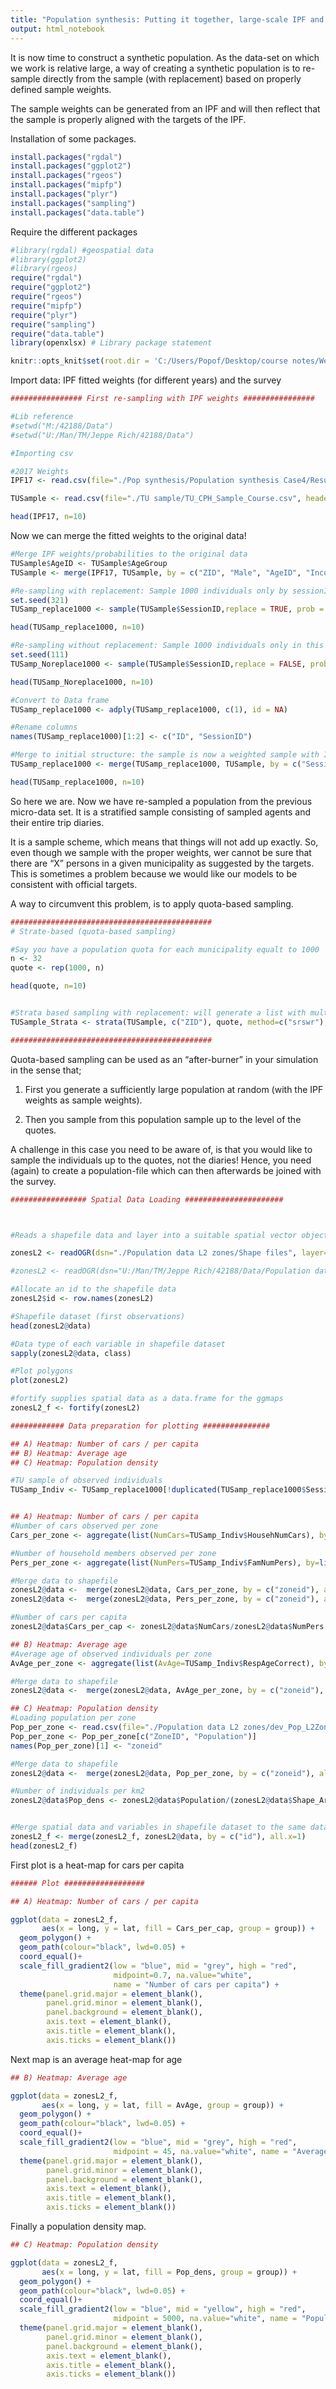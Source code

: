 ---
title: "Population synthesis: Putting it together, large-scale IPF and resampling"
output: html_notebook
---

It is now time to construct a synthetic population. As the data-set on which we work is relative large, a way of creating a synthetic population is to re-sample directly from the sample (with replacement) based on properly defined sample weights.

The sample weights can be generated from an IPF and will then reflect that the sample is properly aligned with the targets of the IPF. 

Installation of some packages.

```{r}


install.packages("rgdal")
install.packages("ggplot2")
install.packages("rgeos")
install.packages("mipfp")
install.packages("plyr")
install.packages("sampling")
install.packages("data.table")
```

Require the different packages

```{r}
#library(rgdal) #geospatial data
#library(ggplot2)
#library(rgeos) 
require("rgdal")
require("ggplot2")
require("rgeos")
require("mipfp")
require("plyr")
require("sampling")
require("data.table")
library(openxlsx) # Library package statement
```

```{r setup}
knitr::opts_knit$set(root.dir = 'C:/Users/Popof/Desktop/course notes/Week2 - Population synthesis/Code')
```

Import data: IPF fitted weights (for different years) and the survey 

```{r}
################ First re-sampling with IPF weights ################

#Lib reference
#setwd("M:/42188/Data")
#setwd("U:/Man/TM/Jeppe Rich/42188/Data")

#Importing csv

#2017 Weights
IPF17 <- read.csv(file="./Pop synthesis/Population synthesis Case4/Results/IPF17.csv", header=TRUE, sep=",")

TUSample <- read.csv(file="./TU sample/TU_CPH_Sample_Course.csv", header=TRUE, sep=",")

head(IPF17, n=10)

```

Now we can merge the fitted weights to the original data!

```{r}

#Merge IPF weights/probabilities to the original data
TUSample$AgeID <- TUSample$AgeGroup
TUSample <- merge(IPF17, TUSample, by = c("ZID", "Male", "AgeID", "IncomeID"), all.x=0, sort=1)

#Re-sampling with replacement: Sample 1000 individuals only by sessionID!
set.seed(321)
TUSamp_replace1000 <- sample(TUSample$SessionID,replace = TRUE, prob = TUSample$ProbVal,1000)

head(TUSamp_replace1000, n=10)

#Re-sampling without replacement: Sample 1000 individuals only in this case!
set.seed(111)
TUSamp_Noreplace1000 <- sample(TUSample$SessionID,replace = FALSE, prob = TUSample$ProbVal,1000)

head(TUSamp_Noreplace1000, n=10)

#Convert to Data frame
TUSamp_replace1000 <- adply(TUSamp_replace1000, c(1), id = NA)

#Rename columns
names(TUSamp_replace1000)[1:2] <- c("ID", "SessionID")

#Merge to initial structure: the sample is now a weighted sample with IPF weights
TUSamp_replace1000 <- merge(TUSamp_replace1000, TUSample, by = c("SessionID"), all.x=0, sort=1)

head(TUSamp_replace1000, n=10)


```

So here we are. Now we have re-sampled a population from the previous micro-data set. It is a stratified sample consisting of sampled agents and their entire trip diaries. 

It is a sample scheme, which means that things will not add up exactly. So, even though we sample with the proper weights, wer cannot be sure that there are "X" persons in a given municipality as suggested by the targets. This is sometimes a problem because we would like our models to be consistent with official targets. 

A way to circumvent this problem, is to apply quota-based sampling. 

```{r}
#############################################
# Strate-based (quota-based sampling)

#Say you have a population quota for each municipality equalt to 1000  
n <- 32
quote <- rep(1000, n)

head(quote, n=10)


#Strata based sampling with replacement: will generate a list with multiple repeated households up to the level of the quota
TUSample_Strata <- strata(TUSample, c("ZID"), quote, method=c("srswr"), description=FALSE)

#############################################

```

Quota-based sampling can be used as an "after-burner" in your simulation in the sense that;

1) First you generate a sufficiently large population at random (with the IPF weights as sample weights).

2) Then you sample from this population sample up to the level of the quotes. 

A challenge in this case you need to be aware of, is that you would like to sample the individuals up to the quotes, not the diaries! Hence, you need (again) to create a population-file which can then afterwards be joined with the survey.


```{r}
################# Spatial Data Loading ######################



#Reads a shapefile data and layer into a suitable spatial vector object

zonesL2 <- readOGR(dsn="./Population data L2 zones/Shape files", layer="zones_L2_cph")    

#zonesL2 <- readOGR(dsn="U:/Man/TM/Jeppe Rich/42188/Data/Population data L2 zones/Shape files", layer="zones_L2_cph")    

#Allocate an id to the shapefile data
zonesL2$id <- row.names(zonesL2) 

#Shapefile dataset (first observations)
head(zonesL2@data) 

#Data type of each variable in shapefile dataset
sapply(zonesL2@data, class) 

#Plot polygons
plot(zonesL2)  

#fortify supplies spatial data as a data.frame for the ggmaps
zonesL2_f <- fortify(zonesL2)

############ Data preparation for plotting ###############

## A) Heatmap: Number of cars / per capita
## B) Heatmap: Average age 
## C) Heatmap: Population density 

#TU sample of observed individuals 
TUSamp_Indiv <- TUSamp_replace1000[!duplicated(TUSamp_replace1000$SessionID), ]  


## A) Heatmap: Number of cars / per capita
#Number of cars observed per zone
Cars_per_zone <- aggregate(list(NumCars=TUSamp_Indiv$HousehNumCars), by=list(zoneid=TUSamp_Indiv$HomeZoneID2), sum)

#Number of household members observed per zone
Pers_per_zone <- aggregate(list(NumPers=TUSamp_Indiv$FamNumPers), by=list(zoneid=TUSamp_Indiv$HomeZoneID2), sum)

#Merge data to shapefile
zonesL2@data <-  merge(zonesL2@data, Cars_per_zone, by = c("zoneid"), all.x=1, sort=1)
zonesL2@data <-  merge(zonesL2@data, Pers_per_zone, by = c("zoneid"), all.x=1, sort=1)

#Number of cars per capita
zonesL2@data$Cars_per_cap <- zonesL2@data$NumCars/zonesL2@data$NumPers

## B) Heatmap: Average age 
#Average age of observed individuals per zone
AvAge_per_zone <- aggregate(list(AvAge=TUSamp_Indiv$RespAgeCorrect), by=list(zoneid=TUSamp_Indiv$HomeZoneID2), mean)

#Merge data to shapefile
zonesL2@data <-  merge(zonesL2@data, AvAge_per_zone, by = c("zoneid"), all.x=1, sort=1)

## C) Heatmap: Population density 
#Loading population per zone
Pop_per_zone <- read.csv(file="./Population data L2 zones/dev_Pop_L2ZoneData_Full_Pop2010_cph.csv", header=TRUE, sep=",")
Pop_per_zone <- Pop_per_zone[c("ZoneID", "Population")]
names(Pop_per_zone)[1] <- "zoneid"

#Merge data to shapefile
zonesL2@data <-  merge(zonesL2@data, Pop_per_zone, by = c("zoneid"), all.x=1, sort=1)

#Number of individuals per km2
zonesL2@data$Pop_dens <- zonesL2@data$Population/(zonesL2@data$Shape_Area/1000000)


#Merge spatial data and variables in shapefile dataset to the same data.frame
zonesL2_f <- merge(zonesL2_f, zonesL2@data, by = c("id"), all.x=1)
head(zonesL2_f) 

```

First plot is a heat-map for cars per capita 

```{r}
###### Plot ##################

## A) Heatmap: Number of cars / per capita

ggplot(data = zonesL2_f, 
       aes(x = long, y = lat, fill = Cars_per_cap, group = group)) +   # define variable to be plotted
  geom_polygon() +                                                     # plot the boroughs
  geom_path(colour="black", lwd=0.05) +                                # borough borders
  coord_equal()+                                                       # fixed x and y scales
  scale_fill_gradient2(low = "blue", mid = "grey", high = "red",       # colors
                       midpoint=0.7, na.value="white",
                       name = "Number of cars per capita") +           # legend options
  theme(panel.grid.major = element_blank(),                            # change the theme options
        panel.grid.minor = element_blank(),
        panel.background = element_blank(),
        axis.text = element_blank(),                                   
        axis.title = element_blank(),                                  
        axis.ticks = element_blank())                                  

```

Next map is an average heat-map for age

```{r}
## B) Heatmap: Average age 

ggplot(data = zonesL2_f, 
       aes(x = long, y = lat, fill = AvAge, group = group)) +          # define variable to be plotted
  geom_polygon() +                                                     # plot the boroughs
  geom_path(colour="black", lwd=0.05) +                                # borough borders
  coord_equal()+                                                       # fixed x and y scales
  scale_fill_gradient2(low = "blue", mid = "grey", high = "red",       # colors
                       midpoint = 45, na.value="white", name = "Average age") + # legend options
  theme(panel.grid.major = element_blank(),                            # change the theme options
        panel.grid.minor = element_blank(),
        panel.background = element_blank(),
        axis.text = element_blank(),                                   
        axis.title = element_blank(),                                  
        axis.ticks = element_blank())                                 

```

Finally a population density map.

```{r}
## C) Heatmap: Population density 

ggplot(data = zonesL2_f, 
       aes(x = long, y = lat, fill = Pop_dens, group = group)) +          # define variable to be plotted
  geom_polygon() +                                                     # plot the boroughs
  geom_path(colour="black", lwd=0.05) +                                # borough borders
  coord_equal()+                                                       # fixed x and y scales
  scale_fill_gradient2(low = "blue", mid = "yellow", high = "red",       # colors
                       midpoint = 5000, na.value="white", name = "Population density") + # legend options
  theme(panel.grid.major = element_blank(),                            # change the theme options
        panel.grid.minor = element_blank(),
        panel.background = element_blank(),
        axis.text = element_blank(),                                   
        axis.title = element_blank(),                                  
        axis.ticks = element_blank())  


```

